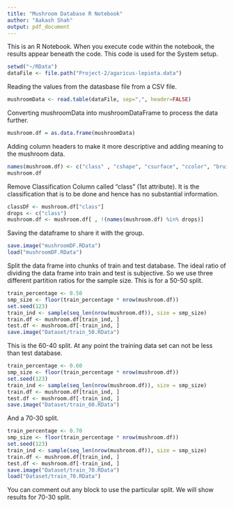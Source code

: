```yaml
---
title: "Mushroom Database R Notebook"
author: "Aakash Shah"
output: pdf_document
---
```


This is an R Notebook. When you execute code within the notebook, the results appear beneath the code. This code is used for the System setup. 

```r
setwd("~/RData")
dataFile <- file.path("Project-2/agaricus-lepiota.data")
```

Reading the values from the datasbase file from a CSV file.

```r
mushroomData <- read.table(dataFile, sep=",", header=FALSE)
```

Converting mushroomData into mushroomDataFrame to process the data further.

```r
mushroom.df = as.data.frame(mushroomData)
```

Adding column headers to make it more descriptive and adding meaning to the mushroom data.

```r
names(mushroom.df) <- c("class" , "cshape", "csurface", "ccolor", "bruises", "odor", "gattach", "gspace", "gsize", "gcolor", "sshape", "sroot", "ssabove", "ssbelow", "scabove", "scbelow", "vtype", "vcolor", "rnumber", "rtype", "spcolor", "popnum", "habitat")
mushroom.df
```

Remove Classification Column called "class" (1st attribute). It is the classification that is to be done and hence has no substantial information.

```r
classDF <- mushroom.df["class"]
drops <- c("class")
mushroom.df <- mushroom.df[ , !(names(mushroom.df) %in% drops)]
```

Saving the dataframe to share it with the group.

```r
save.image("mushroomDF.RData")
load("mushroomDF.RData")
```

Split the data frame into chunks of train and test database. The ideal ratio of dividing the data frame into train and test is subjective. So we use three different partition ratios for the sample size. This is for a 50-50 split.

```r
train_percentage <- 0.50
smp_size <- floor(train_percentage * nrow(mushroom.df))
set.seed(123)
train_ind <- sample(seq_len(nrow(mushroom.df)), size = smp_size)
train.df <- mushroom.df[train_ind, ]
test.df <- mushroom.df[-train_ind, ]
save.image("Dataset/train_50.RData")
```

This is the 60-40 split. At any point the training data set can not be less than test database.

```r
train_percentage <- 0.60
smp_size <- floor(train_percentage * nrow(mushroom.df))
set.seed(123)
train_ind <- sample(seq_len(nrow(mushroom.df)), size = smp_size)
train.df <- mushroom.df[train_ind, ]
test.df <- mushroom.df[-train_ind, ]
save.image("Dataset/train_60.RData")
```

And a 70-30 split.

```r
train_percentage <- 0.70
smp_size <- floor(train_percentage * nrow(mushroom.df))
set.seed(123)
train_ind <- sample(seq_len(nrow(mushroom.df)), size = smp_size)
train.df <- mushroom.df[train_ind, ]
test.df <- mushroom.df[-train_ind, ]
save.image("Dataset/train_70.RData")
load("Dataset/train_70.RData")
```

You can comment out any block to use the particular split. We will show results for 70-30 split.

```r

```

